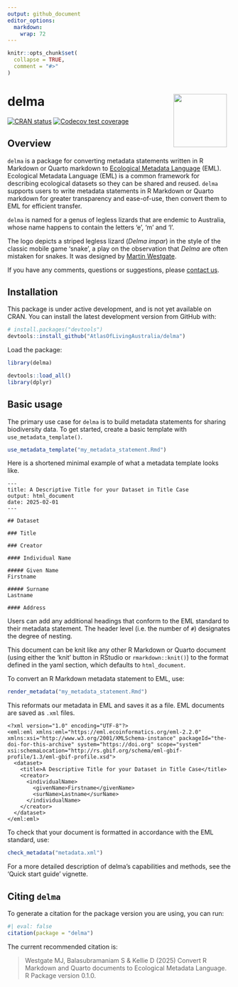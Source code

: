 ```yaml
---
output: github_document
editor_options: 
  markdown: 
    wrap: 72
---
```


<!-- README.md is generated from README.Rmd. Please edit that file -->

```r
knitr::opts_chunk$set(
  collapse = TRUE,
  comment = "#>"
)
```

# delma <img src="man/figures/logo.png" align="right" style="margin: 0px 10px 0px 10px;" width="120"/><br>

<!-- badges: start -->
[![CRAN status](https://www.r-pkg.org/badges/version/delma)](https://CRAN.R-project.org/package=delma)
[![Codecov test coverage](https://codecov.io/gh/AtlasOfLivingAustralia/delma/graph/badge.svg)](https://app.codecov.io/gh/AtlasOfLivingAustralia/delma)
<!-- badges: end -->

## Overview

`delma` is a package for converting metadata statements written in
R Markdown or Quarto markdown to [Ecological Metadata
Language](https://eml.ecoinformatics.org) (EML). Ecological Metadata Language 
(EML) is a common framework for describing ecological datasets so they can be 
shared and reused. `delma` supports users to write metadata statements in 
R Markdown or Quarto markdown for greater transparency and ease-of-use, then 
convert them to EML for efficient transfer.

`delma` is named for a genus
of legless lizards that are endemic to Australia, whose name happens to
contain the letters 'e', 'm' and 'l'.

The logo depicts a striped legless lizard (*Delma impar*) in the style
of the classic mobile game 'snake', a play on the observation that
*Delma* are often mistaken for snakes. It was designed by [Martin
Westgate](https://martinwestgate.com).

If you have any comments, questions or suggestions, please [contact
us](mailto:support@ala.org.au).

## Installation

This package is under active development, and is not yet available on
CRAN. You can install the latest development version from GitHub with:

```r
# install.packages("devtools")
devtools::install_github("AtlasOfLivingAustralia/delma")
```

Load the package:

```r
library(delma)
```

```r
devtools::load_all()
library(dplyr)
```

## Basic usage

The primary use case for `delma` is to build metadata statements for
sharing biodiversity data. To get started, create a basic template with
`use_metadata_template()`.

```r
use_metadata_template("my_metadata_statement.Rmd")
```

Here is a shortened minimal example of what a metadata template looks
like.

```         
---
title: A Descriptive Title for your Dataset in Title Case
output: html_document
date: 2025-02-01
---

## Dataset

### Title

### Creator

#### Individual Name

##### Given Name
Firstname

##### Surname
Lastname

#### Address
```

Users can add any additional headings that conform to the EML standard
to their metadata statement. The header level (i.e. the number of `#`)
designates the degree of nesting.

This document can be knit like any other R Markdown or Quarto document (using
either the 'knit' button in RStudio or `rmarkdown::knit()`) to the
format defined in the yaml section, which defaults to `html_document`.

To convert an R Markdown metadata statement to EML, use:

```r
render_metadata("my_metadata_statement.Rmd")
```

This reformats our metadata in EML and saves it as a file. EML documents are saved as `.xml` files.

```         
<?xml version="1.0" encoding="UTF-8"?>
<eml:eml xmlns:eml="https://eml.ecoinformatics.org/eml-2.2.0" xmlns:xsi="http://www.w3.org/2001/XMLSchema-instance" packageId="the-doi-for-this-archive" system="https://doi.org" scope="system" xsi:schemaLocation="http://rs.gbif.org/schema/eml-gbif-profile/1.3/eml-gbif-profile.xsd">
  <dataset>
    <title>A Descriptive Title for your Dataset in Title Case</title>
    <creator>
      <individualName>
        <givenName>Firstname</givenName>
        <surName>Lastname</surName>
      </individualName>
    </creator>
  </dataset>
</eml:eml>
```

To check that your
document is formatted in accordance with the EML standard, use:

```r
check_metadata("metadata.xml")
```

For a more detailed description of delma's capabilities and methods, see
the 'Quick start guide' vignette.

## Citing `delma`

To generate a citation for the package version you are using, you can
run:

```r
#| eval: false
citation(package = "delma")
```

The current recommended citation is:

> Westgate MJ, Balasubramaniam S & Kellie D (2025) Convert R Markdown and 
Quarto documents to Ecological Metadata Language. R Package version
> 0.1.0.
